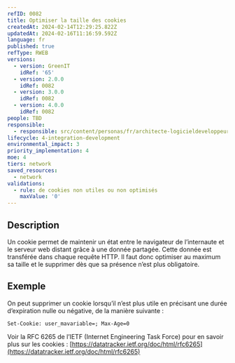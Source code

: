 ```yaml
---
refID: 0082
title: Optimiser la taille des cookies
createdAt: 2024-02-14T12:29:25.822Z
updatedAt: 2024-02-16T11:16:59.592Z
language: fr
published: true
refType: RWEB
versions:
  - version: GreenIT
    idRef: '65'
  - version: 2.0.0
    idRef: 0082
  - version: 3.0.0
    idRef: 0082
  - version: 4.0.0
    idRef: 0082
people: TBD
responsible:
  - responsible: src/content/personas/fr/architecte-logicieldeveloppeur.mdx
lifecycle: 4-integration-development
environmental_impact: 3
priority_implementation: 4
moe: 4
tiers: network
saved_resources:
  - network
validations:
  - rule: de cookies non utiles ou non optimisés
    maxValue: '0'
---
```


## Description

Un cookie permet de maintenir un état entre le navigateur de l’internaute et le serveur web distant grâce à une donnée partagée.
Cette donnée est transférée dans chaque requête HTTP.
Il faut donc optimiser au maximum sa taille et le supprimer dès que sa présence n’est plus obligatoire.

## Exemple

On peut supprimer un cookie lorsqu’il n’est plus utile en précisant une durée d’expiration nulle ou négative, de la manière suivante :

```
Set-Cookie: user_mavariable=; Max-Age=0
```

Voir la RFC 6265 de l’IETF (Internet Engineering Task Force) pour en savoir plus sur les cookies :
[https://datatracker.ietf.org/doc/html/rfc6265](https://datatracker.ietf.org/doc/html/rfc6265)
